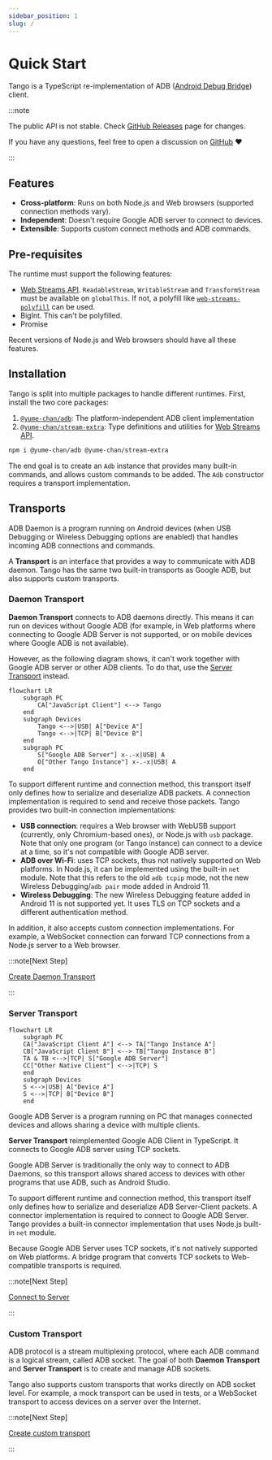 ```yaml
---
sidebar_position: 1
slug: /
---
```



# Quick Start

Tango is a TypeScript re-implementation of ADB ([Android Debug Bridge](https://developer.android.com/studio/command-line/adb)) client.

:::note

The public API is not stable. Check [GitHub Releases](https://www.github.com/yume-chan/ya-webadb/releases) page for changes.

If you have any questions, feel free to open a discussion on [GitHub](https://www.github.com/yume-chan/ya-webadb/discussions) :heart:

:::

## Features

* **Cross-platform**: Runs on both Node.js and Web browsers (supported connection methods vary).
* **Independent**: Doesn't require Google ADB server to connect to devices.
* **Extensible**: Supports custom connect methods and ADB commands.

## Pre-requisites

The runtime must support the following features:

* [Web Streams API](https://developer.mozilla.org/en-US/docs/Web/API/Streams_API). `ReadableStream`, `WritableStream` and `TransformStream` must be available on `globalThis`. If not, a polyfill like [`web-streams-polyfill`](https://www.npmjs.com/package/web-streams-polyfill) can be used.
* BigInt. This can't be polyfilled.
* Promise

Recent versions of Node.js and Web browsers should have all these features.

## Installation

Tango is split into multiple packages to handle different runtimes. First, install the two core packages:

1. [`@yume-chan/adb`](https://www.npmjs.com/package/@yume-chan/adb): The platform-independent ADB client implementation
2. [`@yume-chan/stream-extra`](https://www.npmjs.com/package/@yume-chan/stream-extra): Type definitions and utilities for [Web Streams API](https://developer.mozilla.org/en-US/docs/Web/API/Streams_API).

```sh npm2yarn
npm i @yume-chan/adb @yume-chan/stream-extra
```

The end goal is to create an `Adb` instance that provides many built-in commands, and allows custom commands to be added. The `Adb` constructor requires a transport implementation.

## Transports

ADB Daemon is a program running on Android devices (when USB Debugging or Wireless Debugging options are enabled) that handles incoming ADB connections and commands.

A **Transport** is an interface that provides a way to communicate with ADB daemon. Tango has the same two built-in transports as Google ADB, but also supports custom transports.

### Daemon Transport

**Daemon Transport** connects to ADB daemons directly. This means it can run on devices without Google ADB (for example, in Web platforms where connecting to Google ADB Server is not supported, or on mobile devices where Google ADB is not available).

However, as the following diagram shows, it can't work together with Google ADB server or other ADB clients. To do that, use the [Server Transport](#server-transport) instead.

```mermaid
flowchart LR
    subgraph PC
        CA["JavaScript Client"] <--> Tango
    end
    subgraph Devices
        Tango <-->|USB| A["Device A"]
        Tango <-->|TCP| B["Device B"]
    end
    subgraph PC
        S["Google ADB Server"] x-.-x|USB| A
        O["Other Tango Instance"] x-.-x|USB| A
    end
```

To support different runtime and connection method, this transport itself only defines how to serialize and deserialize ADB packets. A connection implementation is required to send and receive those packets. Tango provides two built-in connection implementations:

* **USB connection**: requires a Web browser with WebUSB support (currently, only Chromium-based ones), or Node.js with `usb` package. Note that only one program (or Tango instance) can connect to a device at a time, so it's not compatible with Google ADB server.
* **ADB over Wi-Fi**: uses TCP sockets, thus not natively supported on Web platforms. In Node.js, it can be implemented using the built-in `net` module. Note that this refers to the old `adb tcpip` mode, not the new Wireless Debugging/`adb pair` mode added in Android 11.
* **Wireless Debugging**: The new Wireless Debugging feature added in Android 11 is not supported yet. It uses TLS on TCP sockets and a different authentication method.

In addition, it also accepts custom connection implementations. For example, a WebSocket connection can forward TCP connections from a Node.js server to a Web browser.

:::note[Next Step]

[Create Daemon Transport](./daemon/index.mdx)

:::

### Server Transport

```mermaid
flowchart LR
    subgraph PC
    CA["JavaScript Client A"] <--> TA["Tango Instance A"]
    CB["JavaScript Client B"] <--> TB["Tango Instance B"]
    TA & TB <-->|TCP| S["Google ADB Server"]
    CC["Other Native Client"] <-->|TCP| S
    end
    subgraph Devices
    S <-->|USB| A["Device A"]
    S <-->|TCP| B["Device B"]
    end
```

Google ADB Server is a program running on PC that manages connected devices and allows sharing a device with multiple clients.

**Server Transport** reimplemented Google ADB Client in TypeScript. It connects to Google ADB server using TCP sockets.

Google ADB Server is traditionally the only way to connect to ADB Daemons, so this transport allows shared access to devices with other programs that use ADB, such as Android Studio.

To support different runtime and connection method, this transport itself only defines how to serialize and deserialize ADB Server-Client packets. A connector implementation is required to connect to Google ADB Server. Tango provides a built-in connector implementation that uses Node.js built-in `net` module.

Because Google ADB Server uses TCP sockets, it's not natively supported on Web platforms. A bridge program that converts TCP sockets to Web-compatible transports is required.

:::note[Next Step]

[Connect to Server](./server/index.mdx)

:::

### Custom Transport

ADB protocol is a stream multiplexing protocol, where each ADB command is a logical stream, called ADB socket. The goal of both **Daemon Transport** and **Server Transport** is to create and manage ADB sockets.

Tango also supports custom transports that works directly on ADB socket level. For example, a mock transport can be used in tests, or a WebSocket transport to access devices on a server over the Internet.

:::note[Next Step]

[Create custom transport](./custom-transport.mdx)

:::
